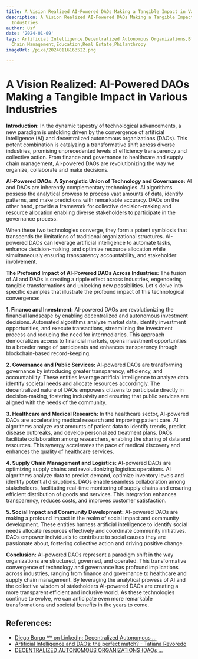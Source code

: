 ```yaml
---
title: A Vision Realized AI-Powered DAOs Making a Tangible Impact in Various Industries
description: A Vision Realized AI-Powered DAOs Making a Tangible Impact in Various
  Industries
author: Usf
date: '2024-01-09'
tags: Artificial Intelligence,Decentralized Autonomous Organizations,Blockchain,Fintech,Healthcare,Supply
  Chain Management,Education,Real Estate,Philanthropy
imageUrl: /pixa/20240116163522.png

---
```

# A Vision Realized: AI-Powered  DAOs Making a Tangible Impact in Various  Industries


**Introduction:**
In the dynamic tapestry of technological advancements, a new paradigm is  unfolding driven by the convergence of artificial intelligence (AI) and decentralized autonomous organizations (DAOs). This potent combination is catalyzing a  transformative shift across diverse industries, promising unprecedented levels  of efficiency transparency and collective action. From  finance and governance  to healthcare and supply chain management,  AI-powered DAOs are revolutionizing the way we organize,  collaborate and make decisions.

**AI-Powered DAOs: A Synergistic Union of Technology and Governance:**
AI and DAOs are inherently complementary technologies. AI algorithms possess  the analytical prowess to process vast amounts of data, identify patterns, and make  predictions with remarkable accuracy. DAOs on  the other  hand, provide a framework for collective decision-making and resource allocation enabling diverse stakeholders to participate in the governance process.

When these two technologies converge, they form a potent symbiosis that transcends  the  limitations of  traditional organizational structures. AI-powered DAOs can  leverage artificial intelligence  to automate tasks, enhance decision-making, and optimize resource allocation while simultaneously ensuring transparency  accountability, and stakeholder involvement.

**The Profound Impact of  AI-Powered DAOs  Across Industries:**
The fusion of AI and DAOs is creating  a ripple effect across industries, engendering tangible transformations and unlocking  new possibilities. Let's delve into specific examples that  illustrate the profound impact of this technological  convergence:

**1. Finance and Investment:**
AI-powered DAOs are revolutionizing the financial landscape by enabling decentralized and autonomous investment decisions. Automated algorithms analyze market data,  identify investment  opportunities, and execute transactions, streamlining the investment process and reducing the need for intermediaries. This approach democratizes access to financial markets, opens investment opportunities  to a broader range of participants and enhances transparency through  blockchain-based record-keeping.

**2. Governance and Public Services:**
AI-powered DAOs are transforming governance  by introducing greater transparency, efficiency, and accountability. These entities leverage artificial intelligence to analyze  data identify societal  needs and allocate resources accordingly. The decentralized nature of DAOs empowers citizens to participate directly in decision-making, fostering inclusivity and ensuring that public  services are aligned with the needs of the community.

**3.  Healthcare and Medical Research:**
In the  healthcare sector, AI-powered DAOs are  accelerating medical research and improving patient care. AI algorithms analyze vast amounts  of patient data to identify trends, predict disease outbreaks, and develop personalized treatment plans. DAOs facilitate collaboration among researchers, enabling the sharing of data and resources. This synergy accelerates the  pace of medical discovery and enhances the quality  of healthcare services.

**4. Supply Chain Management  and Logistics:**
AI-powered DAOs are optimizing supply chains and revolutionizing logistics operations. AI algorithms analyze data to predict demand, optimize inventory levels  and identify potential disruptions. DAOs enable seamless collaboration among stakeholders, facilitating real-time monitoring of supply chains and ensuring efficient distribution of goods  and services.  This integration enhances transparency, reduces costs, and  improves customer  satisfaction.

**5. Social Impact and Community Development:**
AI-powered DAOs are making a  profound impact in the realm of social impact and  community  development. These entities harness artificial intelligence to identify social needs allocate  resources effectively and coordinate community initiatives. DAOs empower individuals to contribute to social  causes they are passionate about, fostering collective action and driving positive change.

**Conclusion:**
AI-powered DAOs represent a paradigm shift in the way organizations are structured, governed, and operated. This transformative convergence  of technology and governance has profound implications across industries, ranging  from finance and governance to healthcare and supply chain management. By leveraging the analytical  prowess of AI and the collective  wisdom of stakeholders AI-powered DAOs are creating a more transparent  efficient and inclusive world. As these technologies continue to evolve, we can  anticipate  even more remarkable transformations and societal  benefits in the years to come.

## References:
- [Diego Borgo ᵍᵐ on LinkedIn: Decentralized Autonomous ...](https://hr.linkedin.com/posts/diegoborgo_decentralized-autonomous-organization-toolkit-activity-7026881915710287873-THDb)
- [Artificial Intelligence and DAOs: the perfect match? - Tatiana Revoredo](https://tatianarevoredo.medium.com/artificial-intelligence-and-daos-the-perfect-marriage-d84250d6bf3e)
- [DECENTRALIZED AUTONOMOUS ORGANIZATIONS (DAOs ...](https://medium.com/@rushabhporwal29/decentralized-autonomous-organizations-daos-unleashed-real-life-triumphs-in-blockchain-3c1531250689)
